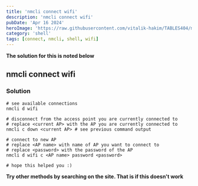 ```yaml
---
title: 'nmcli connect wifi'
description: 'nmcli connect wifi'
pubDate: 'Apr 16 2024'
heroImage: 'https://raw.githubusercontent.com/vitalik-hakim/TABLES404/main/error_b/SHELL.jpg'
category: 'shell'
tags: [connect, nmcli, shell, wifi]
---
```


**The solution for this is noted below**

## nmcli connect wifi

### Solution

```shell
# see available connections
nmcli d wifi

# disconnect from the access point you are currently connected to
# replace <current AP> with the AP you are currently connected to
nmcli c down <current AP> # see previous command output

# connect to new AP
# replace <AP name> with name of AP you want to connect to
# replace <password> with the password of the AP
nmcli d wifi c <AP name> password <password>

# hope this helped you :)
```

**Try other methods by searching on the site. That is if this doesn't work**
